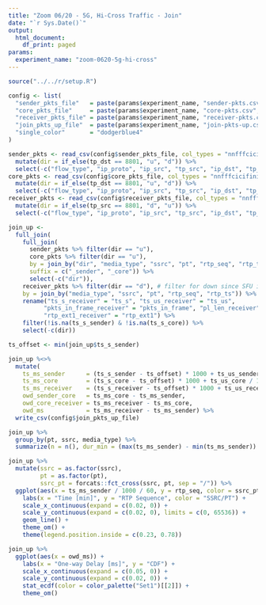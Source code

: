 ```yaml
---
title: "Zoom 06/20 - 5G, Hi-Cross Traffic - Join"
date: "`r Sys.Date()`"
output:
  html_document:
    df_print: paged
params:
  experiment_name: "zoom-0620-5g-hi-cross"
---
```


```R
source("../../r/setup.R")

config <- list(
  "sender_pkts_file"   = paste(params$experiment_name, "sender-pkts.csv", sep = "-"),
  "core_pkts_file"     = paste(params$experiment_name, "core-pkts.csv", sep = "-"),
  "receiver_pkts_file" = paste(params$experiment_name, "receiver-pkts.csv", sep = "-"),
  "join_pkts_up_file"  = paste(params$experiment_name, "join-pkts-up.csv", sep = "-"),
  "single_color"       = "dodgerblue4"
)
```

```r
sender_pkts <- read_csv(config$sender_pkts_file, col_types = "nnfffcicifiniiniff") %>%
  mutate(dir = if_else(tp_dst == 8801, "u", "d")) %>%
  select(-c("flow_type", "ip_proto", "ip_src", "tp_src", "ip_dst", "tp_dst", "drop"))
core_pkts <- read_csv(config$core_pkts_file, col_types = "nnfffcicifiniiniff") %>%
  mutate(dir = if_else(tp_dst == 8801, "u", "d")) %>%
  select(-c("flow_type", "ip_proto", "ip_src", "tp_src", "ip_dst", "tp_dst", "drop"))
receiver_pkts <- read_csv(config$receiver_pkts_file, col_types = "nnfffcicifiniiniff") %>%
  mutate(dir = if_else(tp_src == 8801, "d", "u")) %>%
  select(-c("flow_type", "ip_proto", "ip_src", "tp_src", "ip_dst", "tp_dst", "drop"))
```


```r
join_up <-
  full_join(
    full_join(
      sender_pkts %>% filter(dir == "u"),
      core_pkts %>% filter(dir == "u"),
      by = join_by("dir", "media_type", "ssrc", "pt", "rtp_seq", "rtp_ts"),
      suffix = c("_sender", "_core")) %>%
      select(-c("dir")),
    receiver_pkts %>% filter(dir == "d"), # filter for down since SFU is in between
    by = join_by("media_type", "ssrc", "pt", "rtp_seq", "rtp_ts")) %>%
    rename("ts_s_receiver" = "ts_s", "ts_us_receiver" = "ts_us", 
          "pkts_in_frame_receiver" = "pkts_in_frame", "pl_len_receiver" = "pl_len",
          "rtp_ext1_receiver" = "rtp_ext1") %>%
    filter(!is.na(ts_s_sender) & !is.na(ts_s_core)) %>%
    select(-c(dir))
```


```r

ts_offset <- min(join_up$ts_s_sender)

join_up %<>%
  mutate(
    ts_ms_sender      = (ts_s_sender - ts_offset) * 1000 + ts_us_sender / 1000,
    ts_ms_core        = (ts_s_core - ts_offset) * 1000 + ts_us_core / 1000,
    ts_ms_receiver    = (ts_s_receiver - ts_offset) * 1000 + ts_us_receiver / 1000,
    owd_sender_core   = ts_ms_core - ts_ms_sender,
    owd_core_receiver = ts_ms_receiver - ts_ms_core,
    owd_ms            = ts_ms_receiver - ts_ms_sender) %>%
  write_csv(config$join_pkts_up_file)
```


```r
join_up %>%
  group_by(pt, ssrc, media_type) %>%
  summarize(n = n(), dur_min = (max(ts_ms_sender) - min(ts_ms_sender)) / 1000 / 60, .groups = "drop")
```

```r
join_up %>%
  mutate(ssrc = as.factor(ssrc),
         pt = as.factor(pt),
         ssrc_pt = forcats::fct_cross(ssrc, pt, sep = "/")) %>%
  ggplot(aes(x = ts_ms_sender / 1000 / 60, y = rtp_seq, color = ssrc_pt)) +
    labs(x = "Time [min]", y = "RTP Sequence", color = "SSRC/PT") +
    scale_x_continuous(expand = c(0.02, 0)) +
    scale_y_continuous(expand = c(0.02, 0), limits = c(0, 65536)) +
    geom_line() +
    theme_om() +
    theme(legend.position.inside = c(0.23, 0.78))
```

```r
join_up %>%
  ggplot(aes(x = owd_ms)) +
    labs(x = "One-way Delay [ms]", y = "CDF") +
    scale_x_continuous(expand = c(0.05, 0)) +
    scale_y_continuous(expand = c(0.02, 0)) +
    stat_ecdf(color = color_palette("Set1")[[2]]) +
    theme_om()
```

